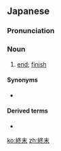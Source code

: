 ==Japanese==
{{ja-kanjitab|yomi=o|しゅう|まつ}}

===Pronunciation===
{{ja-pron|しゅうまつ|y=o}}

===Noun===
{{ja-noun|しゅうまつ|hhira=しうまつ}}

# [[end]]; [[finish]]
#: {{ja-usex|世界の終末|せかい の しゅうまつ|'''end''' of the world}}

====Synonyms====
* {{ja-r|終わり|おわり}}

====Derived terms====
* {{ja-r|終末論|しゅうまつろん}}

[[ko:終末]]
[[zh:終末]]
